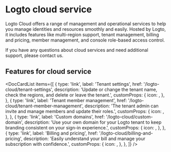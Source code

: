 
# Logto cloud service

Logto Cloud offers a range of management and operational services to help you manage identities and resources smoothly and easily. Hosted by Logto, it includes features like multi-region support, tenant management, billing and pricing, member management, and console role-based access control.

If you have any questions about cloud services and need additional support, please contact us.

## Features for cloud service

<DocCardList
  items={[
    {
      type: 'link',
      label: 'Tenant settings',
      href: '/logto-cloud/tenant-settings',
      description:
        'Update or change the tenant name, check the regions, and delete or leave the tenant.',
      customProps: {
        icon: <TenantSettings />,
      },
    },
    {
      type: 'link',
      label: 'Tenant member management',
      href: '/logto-cloud/tenant-member-management',
      description: 'The tenant admin can invite and manage members and update their roles.',
      customProps: {
        icon: <TenantMemberManagement />,
      },
    },
    {
      type: 'link',
      label: 'Custom domains',
      href: '/logto-cloud/custom-domain',
      description:
        'Use your own domain for your Logto tenant to keep branding consistent on your sign-in experience.',
      customProps: {
        icon: <CustomDomains />,
      },
    },
    {
      type: 'link',
      label: 'Billing and pricing',
      href: '/logto-cloud/billing-and-pricing',
      description: 'Easily understand your bill and manage your subscription with confidence.',
      customProps: {
        icon: <PricingAndBilling />,
      },
    },
  ]}
/>
